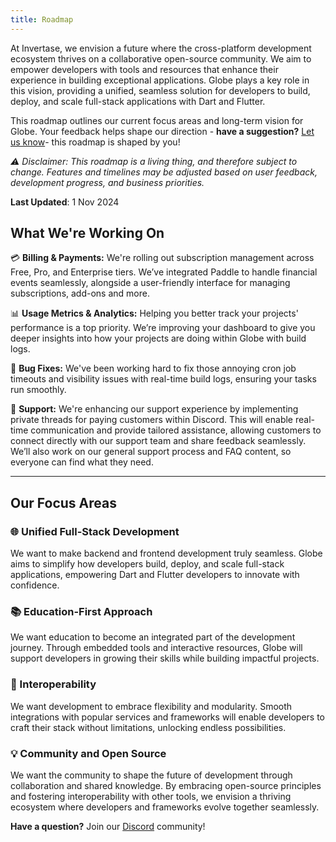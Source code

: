 ```yaml
---
title: Roadmap
---
```


At Invertase, we envision a future where the cross-platform development ecosystem thrives on a collaborative open-source community. We aim to empower developers with tools and resources that enhance their experience in building exceptional applications. Globe plays a key role in this vision, providing a unified, seamless solution for developers to build, deploy, and scale full-stack applications with Dart and Flutter.

This roadmap outlines our current focus areas and long-term vision for Globe. Your feedback helps shape our direction - **have a suggestion?** [Let us know](https://invertase.canny.io/globe)\- this roadmap is shaped by you!

*⚠️ Disclaimer: This roadmap is a living thing, and therefore subject to change. Features and timelines may be adjusted based on user feedback, development progress, and business priorities.*


**Last Updated**: 1 Nov 2024


## **What We're Working On** 

💳 **Billing & Payments:** We're rolling out subscription management across Free, Pro, and Enterprise tiers. We’ve integrated Paddle to handle financial events seamlessly, alongside a user-friendly interface for managing subscriptions, add-ons and more.

📊 **Usage Metrics & Analytics:** Helping you better track your projects' performance is a top priority. We’re improving your dashboard to give you deeper insights into how your projects are doing within Globe with build logs.  

🐞 **Bug Fixes:** We've been working hard to fix those annoying cron job timeouts and visibility issues with real-time build logs, ensuring your tasks run smoothly.

💬 **Support:** We're enhancing our support experience by implementing private threads for paying customers within Discord. This will enable real-time communication and provide tailored assistance, allowing customers to connect directly with our support team and share feedback seamlessly. We’ll also work on our general support process and FAQ content, so everyone can find what they need. 


---

## **Our Focus Areas** 

### 🌐 Unified Full-Stack Development
We want to make backend and frontend development truly seamless. Globe aims to simplify how developers build, deploy, and scale full-stack applications, empowering Dart and Flutter developers to innovate with confidence.

### 📚 Education-First Approach
We want education to become an integrated part of the development journey. Through embedded tools and interactive resources, Globe will support developers in growing their skills while building impactful projects.

### 🔗 Interoperability
We want development to embrace flexibility and modularity. Smooth integrations with popular services and frameworks will enable developers to craft their stack without limitations, unlocking endless possibilities.

### 💡 Community and Open Source
We want the community to shape the future of development through collaboration and shared knowledge. By embracing open-source principles and fostering interoperability with other tools, we envision a thriving ecosystem where developers and frameworks evolve together seamlessly.


**Have a question?** Join our [Discord](https://invertase.link/globe-discord) community! 